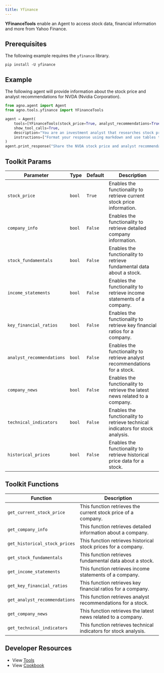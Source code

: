 ```yaml
---
title: Yfinance
---
```


**YFinanceTools** enable an Agent to access stock data, financial information and more from Yahoo Finance.

## Prerequisites

The following example requires the `yfinance` library.

```shell
pip install -U yfinance
```

## Example

The following agent will provide information about the stock price and analyst recommendations for NVDA (Nvidia Corporation).

```python cookbook/agent_concepts/tools/yfinance_tools.py
from agno.agent import Agent
from agno.tools.yfinance import YFinanceTools

agent = Agent(
    tools=[YFinanceTools(stock_price=True, analyst_recommendations=True, stock_fundamentals=True)],
    show_tool_calls=True,
    description="You are an investment analyst that researches stock prices, analyst recommendations, and stock fundamentals.",
    instructions=["Format your response using markdown and use tables to display data where possible."],
)
agent.print_response("Share the NVDA stock price and analyst recommendations", markdown=True)
```

## Toolkit Params

| Parameter                 | Type   | Default | Description                                                                    |
| ------------------------- | ------ | ------- | ------------------------------------------------------------------------------ |
| `stock_price`             | `bool` | `True`  | Enables the functionality to retrieve current stock price information.         |
| `company_info`            | `bool` | `False` | Enables the functionality to retrieve detailed company information.            |
| `stock_fundamentals`      | `bool` | `False` | Enables the functionality to retrieve fundamental data about a stock.          |
| `income_statements`       | `bool` | `False` | Enables the functionality to retrieve income statements of a company.          |
| `key_financial_ratios`    | `bool` | `False` | Enables the functionality to retrieve key financial ratios for a company.      |
| `analyst_recommendations` | `bool` | `False` | Enables the functionality to retrieve analyst recommendations for a stock.     |
| `company_news`            | `bool` | `False` | Enables the functionality to retrieve the latest news related to a company.    |
| `technical_indicators`    | `bool` | `False` | Enables the functionality to retrieve technical indicators for stock analysis. |
| `historical_prices`       | `bool` | `False` | Enables the functionality to retrieve historical price data for a stock.       |

## Toolkit Functions

| Function                      | Description                                                      |
| ----------------------------- | ---------------------------------------------------------------- |
| `get_current_stock_price`     | This function retrieves the current stock price of a company.    |
| `get_company_info`            | This function retrieves detailed information about a company.    |
| `get_historical_stock_prices` | This function retrieves historical stock prices for a company.   |
| `get_stock_fundamentals`      | This function retrieves fundamental data about a stock.          |
| `get_income_statements`       | This function retrieves income statements of a company.          |
| `get_key_financial_ratios`    | This function retrieves key financial ratios for a company.      |
| `get_analyst_recommendations` | This function retrieves analyst recommendations for a stock.     |
| `get_company_news`            | This function retrieves the latest news related to a company.    |
| `get_technical_indicators`    | This function retrieves technical indicators for stock analysis. |

## Developer Resources

- View [Tools](https://github.com/agno-agi/agno/blob/main/libs/agno/agno/tools/yfinance.py)
- View [Cookbook](https://github.com/agno-agi/agno/blob/main/cookbook/agent_concepts/tools/yfinance_tools.py)
